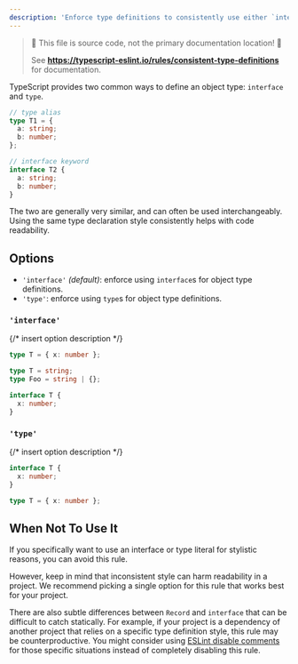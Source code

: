 ```yaml
---
description: 'Enforce type definitions to consistently use either `interface` or `type`.'
---
```



> 🛑 This file is source code, not the primary documentation location! 🛑
>
> See **https://typescript-eslint.io/rules/consistent-type-definitions** for documentation.

TypeScript provides two common ways to define an object type: `interface` and `type`.

```ts
// type alias
type T1 = {
  a: string;
  b: number;
};

// interface keyword
interface T2 {
  a: string;
  b: number;
}
```

The two are generally very similar, and can often be used interchangeably.
Using the same type declaration style consistently helps with code readability.

## Options

- `'interface'` _(default)_: enforce using `interface`s for object type definitions.
- `'type'`: enforce using `type`s for object type definitions.

### `'interface'`

{/* insert option description */}

<Tabs>
<TabItem value="❌ Incorrect">

```ts option='"interface"'
type T = { x: number };
```

</TabItem>
<TabItem value="✅ Correct">

```ts option='"interface"'
type T = string;
type Foo = string | {};

interface T {
  x: number;
}
```

</TabItem>
</Tabs>

### `'type'`

{/* insert option description */}

<Tabs>
<TabItem value="❌ Incorrect">

```ts option='"type"'
interface T {
  x: number;
}
```

</TabItem>
<TabItem value="✅ Correct">

```ts option='"type"'
type T = { x: number };
```

</TabItem>
</Tabs>

## When Not To Use It

If you specifically want to use an interface or type literal for stylistic reasons, you can avoid this rule.

However, keep in mind that inconsistent style can harm readability in a project.
We recommend picking a single option for this rule that works best for your project.

There are also subtle differences between `Record` and `interface` that can be difficult to catch statically.
For example, if your project is a dependency of another project that relies on a specific type definition style, this rule may be counterproductive.
You might consider using [ESLint disable comments](https://eslint.org/docs/latest/use/configure/rules#using-configuration-comments-1) for those specific situations instead of completely disabling this rule.
